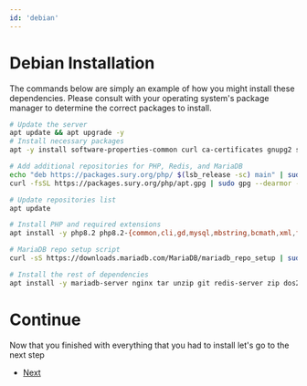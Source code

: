 ```yaml
---
id: 'debian'
---
```


# Debian Installation

The commands below are simply an example of how you might install these dependencies. Please consult with your operating system's package manager to determine the correct packages to install.
```bash
# Update the server
apt update && apt upgrade -y
# Install necessary packages
apt -y install software-properties-common curl ca-certificates gnupg2 sudo lsb-release

# Add additional repositories for PHP, Redis, and MariaDB
echo "deb https://packages.sury.org/php/ $(lsb_release -sc) main" | sudo tee /etc/apt/sources.list.d/sury-php.list
curl -fsSL https://packages.sury.org/php/apt.gpg | sudo gpg --dearmor -o /etc/apt/trusted.gpg.d/sury-keyring.gpg

# Update repositories list
apt update

# Install PHP and required extensions
apt install -y php8.2 php8.2-{common,cli,gd,mysql,mbstring,bcmath,xml,fpm,curl,zip}

# MariaDB repo setup script
curl -sS https://downloads.mariadb.com/MariaDB/mariadb_repo_setup | sudo bash

# Install the rest of dependencies
apt install -y mariadb-server nginx tar unzip git redis-server zip dos2unix
```

# Continue 
Now that you finished with everything that you had to install let's go to the next step 
- [Next](/docs/MythicalDash/install.md#installing-composer)